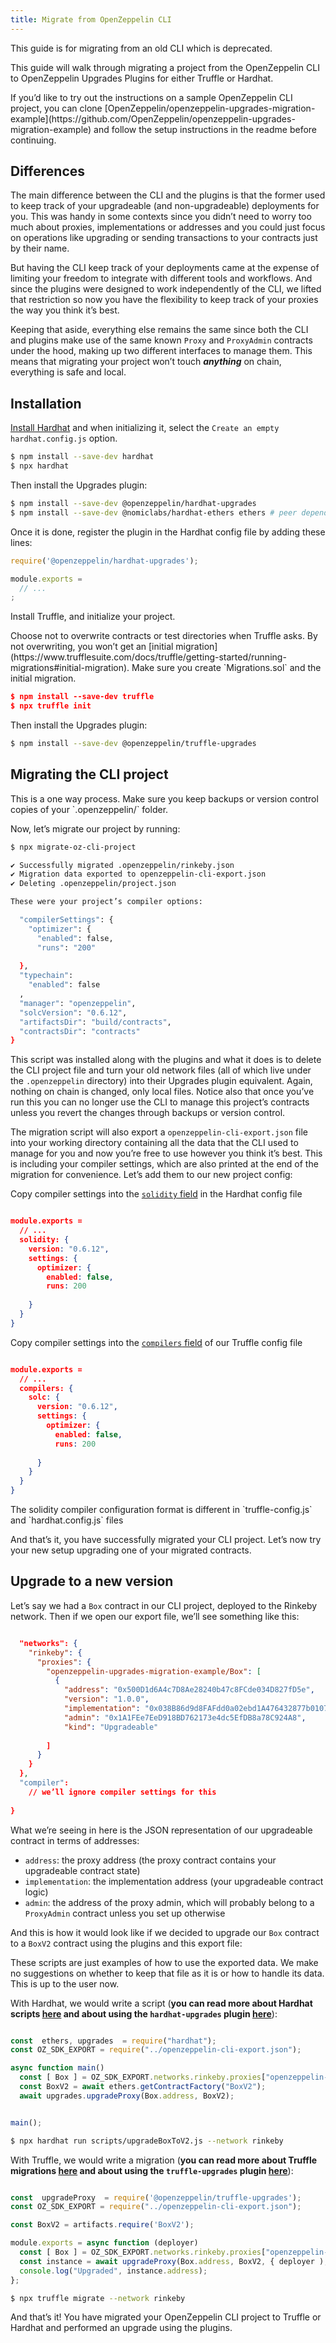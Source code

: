 ```yaml
---
title: Migrate from OpenZeppelin CLI
---
```


<Callout>
This guide is for migrating from an old CLI which is deprecated.
</Callout>

This guide will walk through migrating a project from the OpenZeppelin CLI to OpenZeppelin Upgrades Plugins for either Truffle or Hardhat.

<Callout>
If you’d like to try out the instructions on a sample OpenZeppelin CLI project, you can clone [OpenZeppelin/openzeppelin-upgrades-migration-example](https://github.com/OpenZeppelin/openzeppelin-upgrades-migration-example) and follow the setup instructions in the readme before continuing.
</Callout>

## Differences

The main difference between the CLI and the plugins is that the former used to keep track of your upgradeable (and non-upgradeable) deployments for you. This was handy in some contexts since you didn’t need to worry too much about proxies, implementations or addresses and you could just focus on operations like upgrading or sending transactions to your contracts just by their name.

But having the CLI keep track of your deployments came at the expense of limiting your freedom to integrate with different tools and workflows. And since the plugins were designed to work independently of the CLI, we lifted that restriction so now you have the flexibility to keep track of your proxies the way you think it’s best.

Keeping that aside, everything else remains the same since both the CLI and plugins make use of the same known `Proxy` and `ProxyAdmin` contracts under the hood, making up two different interfaces to manage them. This means that migrating your project won’t touch ***anything*** on chain, everything is safe and local.

## Installation

[Install Hardhat](https://hardhat.org/tutorial/creating-a-new-hardhat-project.html) and when initializing it, select the `Create an empty hardhat.config.js` option.

```bash
$ npm install --save-dev hardhat
$ npx hardhat
```

Then install the Upgrades plugin:

```bash
$ npm install --save-dev @openzeppelin/hardhat-upgrades
$ npm install --save-dev @nomiclabs/hardhat-ethers ethers # peer dependencies
```

Once it is done, register the plugin in the Hardhat config file by adding these lines:

```jsx
require('@openzeppelin/hardhat-upgrades');

module.exports = 
  // ...
;
```

Install Truffle, and initialize your project.  

<Callout type='warn'>
Choose not to overwrite contracts or test directories when Truffle asks. By not overwriting, you won’t get an [initial migration](https://www.trufflesuite.com/docs/truffle/getting-started/running-migrations#initial-migration). Make sure you create `Migrations.sol` and the initial migration.
</Callout>

```json
$ npm install --save-dev truffle
$ npx truffle init
```

Then install the Upgrades plugin:

```bash
$ npm install --save-dev @openzeppelin/truffle-upgrades
```

## Migrating the CLI project

<Callout type='warn'>
This is a one way process. Make sure you keep backups or version control copies of your `.openzeppelin/` folder.
</Callout>

Now, let’s migrate our project by running:

```bash
$ npx migrate-oz-cli-project
```

```bash
✔ Successfully migrated .openzeppelin/rinkeby.json
✔ Migration data exported to openzeppelin-cli-export.json
✔ Deleting .openzeppelin/project.json

These were your project’s compiler options:

  "compilerSettings": {
    "optimizer": {
      "enabled": false,
      "runs": "200"
    
  },
  "typechain": 
    "enabled": false
  ,
  "manager": "openzeppelin",
  "solcVersion": "0.6.12",
  "artifactsDir": "build/contracts",
  "contractsDir": "contracts"
}
```

This script was installed along with the plugins and what it does is to delete the CLI project file and turn your old network files (all of which live under the `.openzeppelin` directory) into their Upgrades plugin equivalent. Again, nothing on chain is changed, only local files. Notice also that once you’ve run this you can no longer use the CLI to manage this project’s contracts unless you revert the changes through backups or version control.

The migration script will also export a `openzeppelin-cli-export.json` file into your working directory containing all the data that the CLI used to manage for you and now you’re free to use however you think it’s best. This is including your compiler settings, which are also printed at the end of the migration for convenience. Let’s add them to our new project config:

Copy compiler settings into the [`solidity` field](https://hardhat.org/config/#available-config-options) in the Hardhat config file

```json

module.exports = 
  // ...
  solidity: {
    version: "0.6.12",
    settings: {
      optimizer: {
        enabled: false,
        runs: 200
      
    }
  }
}
```

Copy compiler settings into the [`compilers` field](https://www.trufflesuite.com/docs/truffle/reference/configuration#compiler-configuration) of our Truffle config file

```json

module.exports = 
  // ...
  compilers: {
    solc: {
      version: "0.6.12",
      settings: {
        optimizer: {
          enabled: false,
          runs: 200
        
      }
    }
  }
}
```

<Callout>
The solidity compiler configuration format is different in `truffle-config.js` and `hardhat.config.js` files
</Callout>

And that’s it, you have successfully migrated your CLI project. Let’s now try your new setup upgrading one of your migrated contracts.

## Upgrade to a new version

Let’s say we had a `Box` contract in our CLI project, deployed to the Rinkeby network. Then if we open our export file, we’ll see something like this:

```json

  "networks": {
    "rinkeby": {
      "proxies": {
        "openzeppelin-upgrades-migration-example/Box": [
          {
            "address": "0x500D1d6A4c7D8Ae28240b47c8FCde034D827fD5e",
            "version": "1.0.0",
            "implementation": "0x038B86d9d8FAFdd0a02ebd1A476432877b0107C8",
            "admin": "0x1A1FEe7EeD918BD762173e4dc5EfDB8a78C924A8",
            "kind": "Upgradeable"
          
        ]
      }
    }
  },
  "compiler": 
    // we’ll ignore compiler settings for this
  
}
```

What we’re seeing in here is the JSON representation of our upgradeable contract in terms of addresses:

* `address`: the proxy address (the proxy contract contains your upgradeable contract state)
* `implementation`: the implementation address (your upgradeable contract logic)
* `admin`: the address of the proxy admin, which will probably belong to a `ProxyAdmin` contract unless you set up otherwise

And this is how it would look like if we decided to upgrade our `Box` contract to a `BoxV2` contract using the plugins and this export file:

These scripts are just examples of how to use the exported data. We make no suggestions on whether to keep that file as it is or how to handle its data. This is up to the user now.

With Hardhat, we would write a script (**you can read more about Hardhat scripts [here](https://hardhat.org/guides/scripts.html) and about using the `hardhat-upgrades` plugin [here](hardhat-upgrades)**):

```jsx

const  ethers, upgrades  = require("hardhat");
const OZ_SDK_EXPORT = require("../openzeppelin-cli-export.json");

async function main() 
  const [ Box ] = OZ_SDK_EXPORT.networks.rinkeby.proxies["openzeppelin-upgrades-migration-example/Box"];
  const BoxV2 = await ethers.getContractFactory("BoxV2");
  await upgrades.upgradeProxy(Box.address, BoxV2);


main();
```

```bash
$ npx hardhat run scripts/upgradeBoxToV2.js --network rinkeby
```

With Truffle, we would write a migration (**you can read more about Truffle migrations [here](https://www.trufflesuite.com/docs/truffle/getting-started/running-migrations) and about using the `truffle-upgrades` plugin [here](truffle-upgrades)**):

```jsx

const  upgradeProxy  = require('@openzeppelin/truffle-upgrades');
const OZ_SDK_EXPORT = require("../openzeppelin-cli-export.json");

const BoxV2 = artifacts.require('BoxV2');

module.exports = async function (deployer) 
  const [ Box ] = OZ_SDK_EXPORT.networks.rinkeby.proxies["openzeppelin-upgrades-migration-example/Box"];
  const instance = await upgradeProxy(Box.address, BoxV2, { deployer );
  console.log("Upgraded", instance.address);
};
```

```bash
$ npx truffle migrate --network rinkeby
```

And that’s it! You have migrated your OpenZeppelin CLI project to Truffle or Hardhat and performed an upgrade using the plugins.
